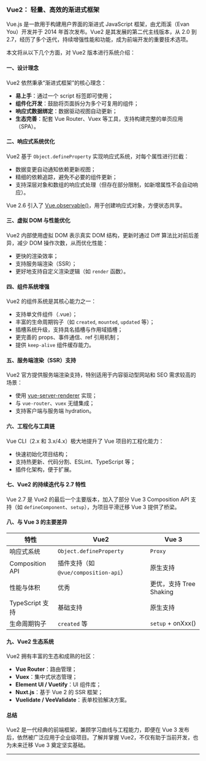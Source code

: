 ### Vue2： 轻量、高效的渐进式框架

Vue.js 是一款用于构建用户界面的渐进式 JavaScript 框架，由尤雨溪（Evan You）开发并于 2014 年首次发布。Vue2 是其发展的第二代主线版本，从 2.0 到 2.7，经历了多个迭代，持续增强性能和功能，成为前端开发的重要技术选项。

本文将从以下几个方面，对 Vue2 版本进行系统介绍：

#### 一、设计理念

Vue2 依然秉承“渐进式框架”的核心理念：

- **易上手**：通过一个 script 标签即可使用；
- **组件化开发**：鼓励将页面拆分为多个可复用的组件；
- **响应式数据绑定**：数据驱动视图自动更新；
- **生态完善**：配套 Vue Router、Vuex 等工具，支持构建完整的单页应用（SPA）。

#### 二、响应式系统优化

Vue2 基于 `Object.defineProperty` 实现响应式系统，对每个属性进行拦截：

- 数据变更自动通知依赖更新视图；
- 精细的依赖追踪，避免不必要的组件更新；
- 支持深层对象和数组的响应式处理（但存在部分限制，如新增属性不会自动响应）。

Vue 2.6 引入了 [Vue.observable()](https://vuejs.org/v2/api/#Vue-observable)，用于创建响应式对象，方便状态共享。

#### 三、虚拟 DOM 与性能优化

Vue2 内部使用虚拟 DOM 表示真实 DOM 结构，更新时通过 Diff 算法比对前后差异，减少 DOM 操作次数，从而优化性能：

- 更快的渲染效率；
- 支持服务端渲染（SSR）；
- 更好地支持自定义渲染逻辑（如 `render` 函数）。

#### 四、组件系统增强

Vue2 的组件系统是其核心能力之一：

- 支持单文件组件（.vue）；
- 丰富的生命周期钩子（如 `created`, `mounted`, `updated` 等）；
- 插槽系统升级，支持具名插槽与作用域插槽；
- 更完善的 props、事件通信、ref 引用机制；
- 提供 `keep-alive` 组件缓存能力。

#### 五、服务端渲染（SSR）支持

Vue2 官方提供服务端渲染支持，特别适用于内容驱动型网站和 SEO 需求较高的场景：

- 使用 [vue-server-renderer](https://ssr.vuejs.org/) 实现；
- 与 `vue-router`、`vuex` 无缝集成；
- 支持客户端与服务端 hydration。

#### 六、工程化与工具链

Vue CLI（2.x 和 3.x/4.x）极大地提升了 Vue 项目的工程化能力：

- 快速初始化项目结构；
- 支持热更新、代码分割、ESLint、TypeScript 等；
- 插件化架构，便于扩展。

#### 七、Vue2 的持续迭代与 2.7 特性

Vue 2.7 是 Vue2 的最后一个主要版本，加入了部分 Vue 3 Composition API 支持（如 `defineComponent`、`setup`），为项目平滑迁移 Vue 3 提供了桥梁。

#### 八、与 Vue 3 的主要差异

| 特性           | Vue2                     | Vue 3                      |
|----------------|-----------------------------|----------------------------|
| 响应式系统     | `Object.defineProperty`     | `Proxy`                    |
| Composition API | 插件支持（如 `@vue/composition-api`） | 原生支持                   |
| 性能与体积     | 优秀                         | 更优，支持 Tree Shaking    |
| TypeScript 支持 | 基础支持                     | 原生支持                   |
| 生命周期钩子   | `created` 等                 | `setup` + onXxx()          |

#### 九、Vue2 生态系统

Vue2 拥有丰富的生态和成熟的社区：

- **Vue Router**：路由管理；
- **Vuex**：集中式状态管理；
- **Element UI / Vuetify**：UI 组件库；
- **Nuxt.js**：基于 Vue 2 的 SSR 框架；
- **Vuelidate / VeeValidate**：表单校验解决方案。

#### 总结

Vue2 是一代经典的前端框架，兼顾学习曲线与工程能力，即便在 Vue 3 发布后，依然被广泛应用于企业级项目。了解并掌握 Vue2，不仅有助于当前开发，也为未来迁移 Vue 3 奠定坚实基础。

---
